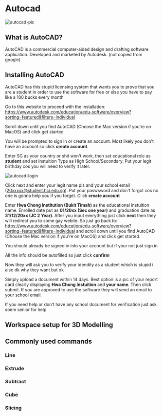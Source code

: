 # Autocad

![autocad-pic][]

[autocad-pic]: /img/docs/soccer/AutoCAD.png

## What is AutoCAD?  

AutoCAD is a commercial computer-aided design and drafting software application. Developed and marketed by Autodesk. (not copied from google)

## Installing AutoCAD  

AutoCAD has this stupid licensing system that wants you to prove that you are a student in order to use the software for free or else you have to pay like a 100 bucks every month  

Go to this website to proceed with the installation: https://www.autodesk.com/education/edu-software/overview?sorting=featured&filters=individual  

Scroll down until you find AutoCAD (Choose the Mac version if you're on MacOS) and click get started  

You will be prompted to sign in or create an account. Most likely you don't have an account so click **create account**.  

Enter SG as your country or shit won't work, then set educational role as **student** and set Instuition Type as High School/Secondary. Put your legit birthday cos you will need to verify it later.  

![autocad-login][]

[autocad-login]: /img/docs/soccer/loginpage1.png  

Click next and enter your legit name pls and your school email (20xxxxx@student.hci.edu.sg). Put your paswsword and don't forgot cos no one is gonna help you if you forget. Click **create account**  

Enter **Hwa Chong Institution (Bukit Timah)** as the educational instuition name. Enrolled date put as **01/20xx (Sec one year)** and graduation date as **31/12/20xx (JC 2 Year)**. After you input everything just click **next** then they will redirect you to some gay webite. So just go back to: https://www.autodesk.com/education/edu-software/overview?sorting=featured&filters=individual and scroll down until you find AutoCAD (Choose the Mac version if you're on MacOS) and click get started.  

You should already be signed in into your account but if your not just sign in  

All the info should be autofilled so just click **confirm**  

Now they will ask you to verify your idendity as a student which is stupid i also dk why they want but ok  

Simply upload a document within 14 days. Best option is a pic of your report card clearly displaying **Hwa Chong Instuition** and **your name**. Then click submit. If you are approved to use the software they will send an email to your school email.  

If you need help or don't have any school document for verification just ask soem senior for help

## Workspace setup for 3D Modelling

## Commonly used commands

### Line

### Extrude

### Subtract

### Cube

### Slicing


